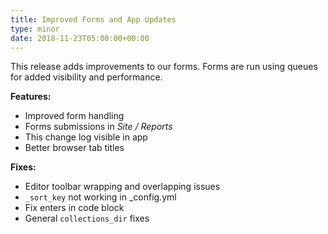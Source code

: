 ```yaml
---
title: Improved Forms and App Updates
type: minor
date: 2018-11-23T05:00:00+00:00
---
```


This release adds improvements to our forms. Forms are run using queues for added visibility and performance.

**Features:**

* Improved form handling
* Forms submissions in *Site / Reports*
* This change log visible in app
* Better browser tab titles

**Fixes:**

* Editor toolbar wrapping and overlapping issues
* `_sort_key` not working in \_config.yml
* Fix enters in code block
* General `collections_dir` fixes
